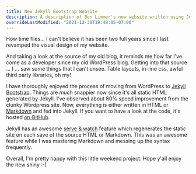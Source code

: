 ```yaml
---
title: New Jekyll Bootstrap Website
description: A description of Ben Limmer's new website written using Jekyll Bootstrap.
overrideLastModified: "2021-12-30T19:48:05-07:00"
---
```



How time flies... I can't believe it has been two full years since I last revamped the visual design of my website.

And taking a look at the source of my old blog, it reminds me how far I've come as a developer since my old WordPress
blog. Getting into that source ... I ... saw some things that I can't unsee. Table layouts, in-line css, awful third
party libraries, oh my!

<MdxImage src={WordpressSite} alt="Screenshot of old WordPress blog" />

I have thoroughly enjoyed the process of moving from WordPress to [Jekyll](https://github.com/mojombo/jekyll)
[Bootstrap](https://github.com/plusjade/jekyll-bootstrap). Things are _much_ snappier now since it's all static HTML
generated by Jekyll. I've observed about 80% speed improvement from the clunky Wordpress site. Now, everything is either
written in HTML or [Markdown](http://daringfireball.net/projects/markdown/) and fed into Jekyll. If you want to have a
look at the code, it's hosted [on GitHub](https://github.com/blimmer/benlimmer.com).

Jekyll has an awesome [serve & watch](http://jekyllrb.com/docs/usage/) feature which regenerates the static site on each
save of the source HTML or Markdown. This was an awesome feature while I was mastering Markdown and messing up the
syntax frequently.

Overall, I'm pretty happy with this little weekend project. Hope y'all enjoy the new shiny :-)
